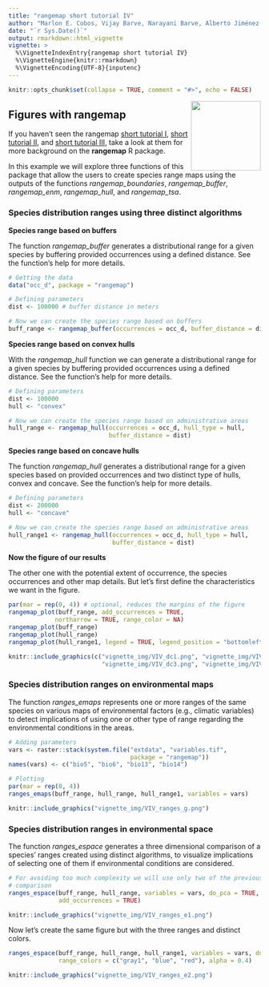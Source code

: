 ```yaml
---
title: "rangemap short tutorial IV"
author: "Marlon E. Cobos, Vijay Barve, Narayani Barve, Alberto Jiménez-Valverde, and Claudia Nuñez-Penichet"
date: "`r Sys.Date()`"
output: rmarkdown::html_vignette
vignette: >
  %\VignetteIndexEntry{rangemap short tutorial IV}
  %\VignetteEngine{knitr::rmarkdown}
  %\VignetteEncoding{UTF-8}{inputenc}
---
```


```r
knitr::opts_chunk$set(collapse = TRUE, comment = "#>", echo = FALSE)
```

<img src='vignette_img/rangemap100dpi.png' align="right" height="139" /></a>

## Figures with rangemap

If you haven't seen the rangemap [short tutorial I](rangemap_short_tutorial_I.html), [short tutorial II](rangemap_short_tutorial_II.html), and [short tutorial III](rangemap_short_tutorial_III.html), take a look at them for more background on the **rangemap** R package. 

In this example we will explore three functions of this package that allow the users to create species range maps using the outputs of the functions *rangemap_boundaries*, *rangemap_buffer*, *rangemap_enm*, *rangemap_hull*, and *rangemap_tsa*.

### Species distribution ranges using three distinct algorithms

**Species range based on buffers**

The function *rangemap_buffer* generates a distributional range for a given species by buffering provided occurrences using a defined distance. See the function's help for more details.

```r
# Getting the data
data("occ_d", package = "rangemap")

# Defining parameters
dist <- 100000 # buffer distance in meters

# Now we can create the species range based on buffers
buff_range <- rangemap_buffer(occurrences = occ_d, buffer_distance = dist)
```

**Species range based on convex hulls**

With the *rangemap_hull* function we can generate a distributional range for a given species by buffering provided occurrences using a defined distance. See the function's help for more details.

```r
# Defining parameters
dist <- 100000
hull <- "convex"

# Now we can create the species range based on administrative areas
hull_range <- rangemap_hull(occurrences = occ_d, hull_type = hull, 
                            buffer_distance = dist)
```

**Species range based on concave hulls**

The function *rangemap_hull* generates a distributional range for a given species based on provided occurrences and two distinct type of hulls, convex and concave. See the function's help for more details.

```r
# Defining parameters
dist <- 200000
hull <- "concave"

# Now we can create the species range based on administrative areas
hull_range1 <- rangemap_hull(occurrences = occ_d, hull_type = hull, 
                             buffer_distance = dist)
```

**Now the figure of our results**

The other one with the potential extent of occurrence, the species occurrences and other map details. But let's first define the characteristics we want in the figure.

```r
par(mar = rep(0, 4)) # optional, reduces the margins of the figure
rangemap_plot(buff_range, add_occurrences = TRUE, 
             northarrow = TRUE, range_color = NA)
rangemap_plot(buff_range)
rangemap_plot(hull_range)
rangemap_plot(hull_range1, legend = TRUE, legend_position = "bottomleft")
```

```r
knitr::include_graphics(c("vignette_img/VIV_dc1.png", "vignette_img/VIV_dc2.png",
                          "vignette_img/VIV_dc3.png", "vignette_img/VIV_dc4.png"))
```

### Species distribution ranges on environmental maps

The function *ranges_emaps* represents one or more ranges of the same species on various maps of environmental factors (e.g., climatic variables) to detect implications of using one or other type of range regarding the environmental conditions in the areas.


```r
# Adding parameters
vars <- raster::stack(system.file("extdata", "variables.tif",
                                  package = "rangemap"))
names(vars) <- c("bio5", "bio6", "bio13", "bio14")

# Plotting
par(mar = rep(0, 4))
ranges_emaps(buff_range, hull_range, hull_range1, variables = vars)
```

```r
knitr::include_graphics("vignette_img/VIV_ranges_g.png")
```

### Species distribution ranges in environmental space

The function *ranges_espace* generates a three dimensional comparison of a species' ranges created using distinct algorithms, to visualize implications of selecting one of them if environmental conditions are considered.

```r
# For avoiding too much complexity we will use only two of the previous ranges
# comparison
ranges_espace(buff_range, hull_range, variables = vars, do_pca = TRUE, 
              add_occurrences = TRUE)

```

```r
knitr::include_graphics("vignette_img/VIV_ranges_e1.png")
```

Now let's create the same figure but with the three ranges and distinct colors.

```r
ranges_espace(buff_range, hull_range, hull_range1, variables = vars, do_pca = TRUE,
              range_colors = c("gray1", "blue", "red"), alpha = 0.4)
```

```r
knitr::include_graphics("vignette_img/VIV_ranges_e2.png")
```

